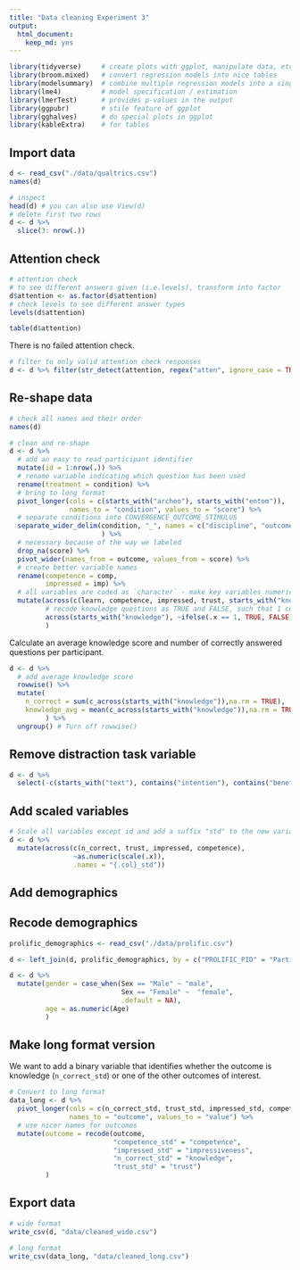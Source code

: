 ```yaml
---
title: "Data cleaning Experiment 3"
output: 
  html_document: 
    keep_md: yes
---
```


```r
library(tidyverse)     # create plots with ggplot, manipulate data, etc.
library(broom.mixed)   # convert regression models into nice tables
library(modelsummary)  # combine multiple regression models into a single table
library(lme4)          # model specification / estimation 
library(lmerTest)      # provides p-values in the output
library(ggpubr)        # stile feature of ggplot
library(gghalves)      # do special plots in ggplot
library(kableExtra)    # for tables
```

## Import data
```r
d <- read_csv("./data/qualtrics.csv")
names(d)
```

```r
# inspect
head(d) # you can also use View(d)
# delete first two rows
d <- d %>% 
  slice(3: nrow(.)) 
```

## Attention check
```r
# attention check
# to see different answers given (i.e.levels), transform into factor
d$attention <- as.factor(d$attention)
# check levels to see different answer types
levels(d$attention) 

table(d$attention)
```

There is no failed attention check. 

```r
# filter to only valid attention check responses
d <- d %>% filter(str_detect(attention, regex("atten", ignore_case = TRUE)))
```

## Re-shape data

```r
# check all names and their order
names(d)
```


```r
# clean and re-shape
d <- d %>% 
  # add an easy to read participant identifier
  mutate(id = 1:nrow(.)) %>% 
  # rename variable indicating which question has been used
  rename(treatment = condition) %>% 
  # bring to long format
  pivot_longer(cols = c(starts_with("archeo"), starts_with("entom")), 
               names_to = "condition", values_to = "score") %>% 
  # separate conditions into CONVERGENCE_OUTCOME_STIMULUS
  separate_wider_delim(condition, "_", names = c("discipline", "outcome")
                       ) %>%
  # necessary because of the way we labeled
  drop_na(score) %>% 
  pivot_wider(names_from = outcome, values_from = score) %>% 
  # create better variable names
  rename(competence = comp, 
         impressed = imp) %>% 
  # all variables are coded as `character` - make key variables numeric
  mutate(across(c(learn, competence, impressed, trust, starts_with("knowledge")), as.numeric),
         # recode knowledge questions as TRUE and FALSE, such that 1 corresponds to TRUE and 0 to FALSE
         across(starts_with("knowledge"), ~ifelse(.x == 1, TRUE, FALSE))
         )
```

Calculate an average knowledge score and number of correctly answered questions per participant. 

```r
d <- d %>% 
  # add average knowledge score
  rowwise() %>% 
  mutate(
    n_correct = sum(c_across(starts_with("knowledge")),na.rm = TRUE),
    knowledge_avg = mean(c_across(starts_with("knowledge")),na.rm = TRUE),
         ) %>% 
  ungroup() # Turn off rowwise()
```

## Remove distraction task variable

```r
d <- d %>% 
  select(-c(starts_with("text"), contains("intention"), contains("benefit")))
```

## Add scaled variables

```r
# Scale all variables except id and add a suffix "std" to the new variables
d <- d %>%
  mutate(across(c(n_correct, trust, impressed, competence), 
                ~as.numeric(scale(.x)),
                .names = "{.col}_std"))
```

## Add demographics

## Recode demographics

```r
prolific_demographics <- read_csv("./data/prolific.csv")

d <- left_join(d, prolific_demographics, by = c("PROLIFIC_PID" = "Participant id"))
```


```r
d <- d %>% 
  mutate(gender = case_when(Sex == "Male" ~ "male", 
                            Sex == "Female" ~  "female", 
                            .default = NA), 
         age = as.numeric(Age)
         ) 
```

## Make long format version

We want to add a binary variable that identifies whether the outcome is knowledge (`n_correct_std`) or one of the other outcomes of interest.

```r
# Convert to long format
data_long <- d %>%
  pivot_longer(cols = c(n_correct_std, trust_std, impressed_std, competence_std), 
               names_to = "outcome", values_to = "value") %>% 
  # use nicer names for outcomes
  mutate(outcome = recode(outcome,
                          "competence_std" = "competence",
                          "impressed_std" = "impressiveness",
                          "n_correct_std" = "knowledge",
                          "trust_std" = "trust")
         )

```


## Export data

```r
# wide format
write_csv(d, "data/cleaned_wide.csv")

# long format
write_csv(data_long, "data/cleaned_long.csv")
```
